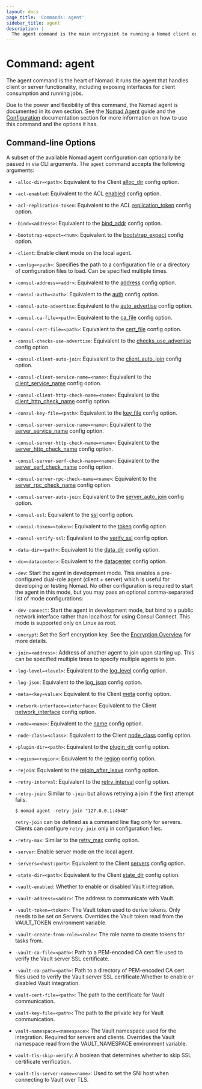 ```yaml
---
layout: docs
page_title: 'Commands: agent'
sidebar_title: agent
description: |
  The agent command is the main entrypoint to running a Nomad client or server.
---
```


# Command: agent

The agent command is the heart of Nomad: it runs the agent that handles client
or server functionality, including exposing interfaces for client consumption
and running jobs.

Due to the power and flexibility of this command, the Nomad agent is documented
in its own section. See the [Nomad Agent] guide and the [Configuration]
documentation section for more information on how to use this command and the
options it has.

## Command-line Options

A subset of the available Nomad agent configuration can optionally be passed in
via CLI arguments. The `agent` command accepts the following arguments:

- `-alloc-dir=<path>`: Equivalent to the Client [alloc_dir] config
  option.

- `-acl-enabled`: Equivalent to the ACL [enabled] config option.

- `-acl-replication-token`: Equivalent to the ACL [replication_token] config
  option.

- `-bind=<address>`: Equivalent to the [bind_addr] config option.

- `-bootstrap-expect=<num>`: Equivalent to the
  [bootstrap_expect] config option.

- `-client`: Enable client mode on the local agent.

- `-config=<path>`: Specifies the path to a configuration file or a directory of
  configuration files to load. Can be specified multiple times.

- `-consul-address=<addr>`: Equivalent to the [address] config option.

- `-consul-auth=<auth>`: Equivalent to the [auth] config option.

- `-consul-auto-advertise`: Equivalent to the [auto_advertise] config option.

- `-consul-ca-file=<path>`: Equivalent to the [ca_file] config option.

- `-consul-cert-file=<path>`: Equivalent to the [cert_file] config option.

- `-consul-checks-use-advertise`: Equivalent to the [checks_use_advertise]
  config option.

- `-consul-client-auto-join`: Equivalent to the [client_auto_join] config
  option.

- `-consul-client-service-name=<name>`: Equivalent to the [client_service_name]
  config option.

- `-consul-client-http-check-name=<name>`: Equivalent to the
  [client_http_check_name] config option.

- `-consul-key-file=<path>`: Equivalent to the [key_file] config option.

- `-consul-server-service-name=<name>`: Equivalent to the [server_service_name]
  config option.

- `-consul-server-http-check-name=<name>`: Equivalent to the
  [server_http_check_name] config option.

- `-consul-server-serf-check-name=<name>`: Equivalent to the
  [server_serf_check_name] config option.

- `-consul-server-rpc-check-name=<name>`: Equivalent to the
  [server_rpc_check_name] config option.

- `-consul-server-auto-join`: Equivalent to the [server_auto_join] config
  option.

- `-consul-ssl`: Equivalent to the [ssl] config option.

- `-consul-token=<token>`: Equivalent to the [token] config option.

- `-consul-verify-ssl`: Equivalent to the [verify_ssl] config option.

- `-data-dir=<path>`: Equivalent to the [data_dir] config option.

- `-dc=<datacenter>`: Equivalent to the [datacenter] config option.

- `-dev`: Start the agent in development mode. This enables a pre-configured
  dual-role agent (client + server) which is useful for developing or testing
  Nomad. No other configuration is required to start the agent in this mode,
  but you may pass an optional comma-separated list of mode configurations:

- `-dev-connect`: Start the agent in development mode, but bind to a public
  network interface rather than localhost for using Consul Connect. This mode
  is supported only on Linux as root.

- `-encrypt`: Set the Serf encryption key. See the [Encryption Overview] for
  more details.

- `-join=<address>`: Address of another agent to join upon starting up. This can
  be specified multiple times to specify multiple agents to join.

- `-log-level=<level>`: Equivalent to the [log_level] config option.

- `-log-json`: Equivalent to the [log_json] config option.

- `-meta=<key=value>`: Equivalent to the Client [meta] config option.

- `-network-interface=<interface>`: Equivalent to the Client
  [network_interface] config option.

- `-node=<name>`: Equivalent to the [name] config option.

- `-node-class=<class>`: Equivalent to the Client [node_class]
  config option.

- `-plugin-dir=<path>`: Equivalent to the [plugin_dir] config option.

- `-region=<region>`: Equivalent to the [region] config option.

- `-rejoin`: Equivalent to the [rejoin_after_leave] config option.

- `-retry-interval`: Equivalent to the [retry_interval] config option.

- `-retry-join`: Similar to `-join` but allows retrying a join if the first
  attempt fails.

  ```shell-session
  $ nomad agent -retry-join "127.0.0.1:4648"
  ```

  `retry-join` can be defined as a command line flag only for servers. Clients
  can configure `retry-join` only in configuration files.

- `-retry-max`: Similar to the [retry_max] config option.

- `-server`: Enable server mode on the local agent.

- `-servers=<host:port>`: Equivalent to the Client [servers] config
  option.

- `-state-dir=<path>`: Equivalent to the Client [state_dir] config
  option.

- `-vault-enabled`: Whether to enable or disabled Vault integration.

- `-vault-address=<addr>`: The address to communicate with Vault.

- `-vault-token=<token>`: The Vault token used to derive tokens. Only needs to
  be set on Servers. Overrides the Vault token read from the VAULT_TOKEN
  environment variable.

- `-vault-create-from-role=<role>`: The role name to create tokens for tasks
  from.

- `-vault-ca-file=<path>`: Path to a PEM-encoded CA cert file used to verify the
  Vault server SSL certificate.

- `-vault-ca-path=<path>`: Path to a directory of PEM-encoded CA cert files used
  to verify the Vault server SSL certificate.Whether to enable or disabled Vault
  integration.

- `vault-cert-file=<path>`: The path to the certificate for Vault communication.

- `vault-key-file=<path>`: The path to the private key for Vault communication.

- `vault-namespace=<namespace>`: The Vault namespace used for the integration.
  Required for servers and clients. Overrides the Vault namespace read from the
  VAULT_NAMESPACE environment variable.

- `vault-tls-skip-verify`: A boolean that determines whether to skip SSL
  certificate verification.

- `vault-tls-server-name=<name>`: Used to set the SNI host when connecting to
  Vault over TLS.

[address]: /docs/configuration/consul#address
[alloc_dir]: /docs/configuration/client#alloc_dir
[auth]: /docs/configuration/consul#auth
[auto_advertise]: /docs/configuration/consul#auto_advertise
[bind_addr]: /docs/configuration#bind_addr
[bootstrap_expect]: /docs/configuration/server#bootstrap_expect
[ca_file]: /docs/configuration/consul#ca_file
[cert_file]: /docs/configuration/consul#cert_file
[checks_use_advertise]: /docs/configuration/consul#checks_use_advertise
[client_auto_join]: /docs/configuration/consul#client_auto_join
[client_http_check_name]: /docs/configuration/consul#client_http_check_name
[client_service_name]: /docs/configuration/consul#client_service_name
[configuration]: /docs/configuration
[data_dir]: /docs/configuration#data_dir
[datacenter]: /docs/configuration#datacenter
[enabled]: /docs/configuration/acl#enabled
[encryption overview]: https://learn.hashicorp.com/tutorials/nomad/security-gossip-encryption
[key_file]: /docs/configuration/consul#key_file
[log_json]: /docs/configuration#log_json
[log_level]: /docs/configuration#log_level
[meta]: /docs/configuration/client#meta
[name]: /docs/configuration#name
[network_interface]: /docs/configuration/client#network_interface
[node_class]: /docs/configuration/client#node_class
[nomad agent]: /docs/install/production/nomad-agent
[plugin_dir]: /docs/configuration#plugin_dir
[region]: /docs/configuration#region
[rejoin_after_leave]: /docs/configuration/server#rejoin_after_leave
[replication_token]: /docs/configuration/acl#replication_token
[retry_interval]: /docs/configuration/server#retry_interval
[retry_max]: /docs/configuration/server#retry_max
[server_auto_join]: /docs/configuration/consul#server_auto_join
[server_http_check_name]: /docs/configuration/consul#server_http_check_name
[server_rpc_check_name]: /docs/configuration/consul#server_rpc_check_name
[server_serf_check_name]: /docs/configuration/consul#server_serf_check_name
[server_service_name]: /docs/configuration/consul#server_service_name
[servers]: /docs/configuration/client#servers
[ssl]: /docs/configuration/consul#ssl
[state_dir]: /docs/configuration/client#state_dir
[token]: /docs/configuration/consul#token
[verify_ssl]: /docs/configuration/consul#verify_ssl

